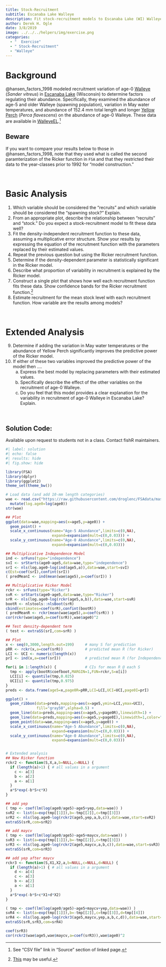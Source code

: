 ```yaml
---
title: Stock-Recruitment
subtitle: Escanaba Lake Walleye
description: Fit stock-recruitment models to Escanaba Lake (WI) Walleye data.
author: Derek H. Ogle
date: 3/8/2019
image: ../../../helpers/img/exercise.png
categories:
  - "  Exercise"
  - " Stock-Recruitment"
  - "Walleye"
---
```


# Background

@hansen_factors_1998 modeled recruitment variation of age-0 [Walleye](https://en.wikipedia.org/wiki/Walleye) (*Sander vitreus*) in [Escanaba Lake](http://dnr.wi.gov/lakes/lakepages/LakeDetail.aspx?wbic=2339900&page=facts) (Wisconsin) to determine factors regulating their abundance. Specifically, they examined the abundance of age-5 and older Walleye (spawning population), variation in May water temperatures, and abundance of 152.4 mm total length and longer [Yellow Perch](https://en.wikipedia.org/wiki/Yellow_perch) (*Perca flavescens*) on the abundance of age-0 Walleye. These data are available in [WalleyeEL](https://fishr-core-team.github.io/FSAdata/reference/WalleyeEL.html).^[See "CSV file" link in "Source" section of linked page.]

:::{.callout-warning appearnace="simple"}
## Beware
If you want to compare your results below to those in @hansen_factors_1998, note that they used what is called the second paramterization of the Ricker function in `FSA` and that they restricted their data to the year-classes prior to 1992 for "model construction."
:::

&nbsp;

# Basic Analysis

1. Which variable should be considered the "recruits" and which variable should be considered the "spawning stock?" Explain.
1. From an appropriate plot, describe the relationship between "recruits" and "stock." Do you expect a stock-recruitment model to fit these data well?
1. Fit the density-independent recruitment function to these data, assuming a multiplicative error structure. Show your results by expressing the equation of the recruitment function with the parameters replaced by their estimated values.
1. Repeat the previous question but using the Ricker recruitment function.
1. Determine if the density-dependent parameter is statistically significant in the Ricker model.
1. Describe what proportion of variability in recruitment is explained by the Ricker model.
1. Construct a single plot that shows how well each recruitment function fits these data. Show confidence bands for the Ricker recruitment function.^[[This](../../../blog/posts/2017-12-12_StockRecruit_Graph_Questions/) may be useful.]
1. Estimate recruitment for the mean stock level with each recruitment function. How variable are the results among models?

&nbsp;

# Extended Analysis

9. Determine if adding the variation in May water temperatures or the abundance of Yellow Perch significantly improves the predictive power of the Ricker model.
1. If either of these two variables improved the predictive power of the model then ....
    a. Express the best model by replacing parameters with their estimated values.
    a. Specifically describe the effect of the other variables on the recruitment of age-0 Walleye.
    a. Do you feel that this model provides a clear explanation for the variability in recruitment of age-0 Walleye in Escanaba Lake? Explain.

&nbsp;


:::{.callout-important appearance="simple"}
## Solution Code:
Available upon request to students not in a class. Contact fishR maintainers.
:::

```r
#| label: solution 
#| echo: false
#| results: hide
#| fig.show: hide

library(FSA)
library(dplyr)
library(ggplot2)
theme_set(theme_bw())

# Load data (and add 10-mm length categories)
wae <- read.csv("https://raw.githubusercontent.com/droglenc/FSAdata/master/data-raw/WalleyeEL.csv") |>
  mutate(log.age0=log(age0))
str(wae)

## Plot
ggplot(data=wae,mapping=aes(x=age5,y=age0)) +
  geom_point() +
  scale_x_continuous(name="Age-5 Abundance",limits=c(0,NA),
                     expand=expansion(mult=c(0,0.03))) +
  scale_y_continuous(name="Age-0 Abundance",limits=c(0,NA),
                     expand=expansion(mult=c(0,0.03)))

## Multiplicative Independence Model
ind <- srFuns(type="independence")
svI <- srStarts(age0~age5,data=wae,type="independence")
srI <- nls(log.age0~log(ind(age5,a)),data=wae,start=svI)
c(Est=coef(srI),confint(srI))
( predMeanI <- ind(mean(wae$age5),a=coef(srI)) )

## Multiplicative Ricker Model
rckr <- srFuns(type="Ricker")
svR <- srStarts(age0~age5,data=wae,type="Ricker")
srR <- nls(log.age0~log(rckr(age5,a,b)),data=wae,start=svR)
bootR <- nlstools::nlsBoot(srR)
cbind(estimates=coef(srR),confint(bootR))
( predMeanR <- rckr(mean(wae$age5),a=coef(srR)) )
cor(rckr(wae$age5,a=coef(srR)),wae$age0)^2

## Test density-dependent term
( test <- extraSS(srI,com=srR) )

## Plot
x <- seq(0,3000,length.out=199)     # many S for prediction
pRR <- rckr(x,a=coef(srR))          # predicted mean R (for Ricker)
LCI <- UCI <- numeric(length(x))
prI <- ind(x,a=coef(srI))           # predicted mean R (for Independence)

for(i in 1:length(x)) {             # CIs for mean R @ each S
  tmp <- apply(bootR$coefboot,MARGIN=1,FUN=rckr,S=x[i])
  LCI[i] <- quantile(tmp,0.025)
  UCI[i] <- quantile(tmp,0.975)
}
preds <- data.frame(age5=x,page0R=pRR,LCI=LCI,UCI=UCI,page0I=prI)

ggplot() +
  geom_ribbon(data=preds,mapping=aes(x=age5,ymin=LCI,ymax=UCI),
              fill="gray50",alpha=0.5) +
  geom_line(data=preds,mapping=aes(x=age5,y=page0R),linewidth=1) +
  geom_line(data=preds,mapping=aes(x=age5,y=page0I),linewidth=1,color="red") +
  geom_point(data=wae,mapping=aes(x=age5,y=age0)) +
  scale_x_continuous(name="Age-5 Abundance",limits=c(0,NA),
                     expand=expansion(mult=c(0,0.03))) +
  scale_y_continuous(name="Age-0 Abundance",limits=c(0,NA),
                     expand=expansion(mult=c(0,0.03)))


# Extended analysis
## New Ricker function
rckr2 <- function(S,X,a,b=NULL,c=NULL) {
  if (length(a)>1) { # all values in a argument
    c <- a[3]
    b <- a[2]
    a <- a[1]
  }
  a*S*exp(-b*S+c*X)
}

## add yep
( tmp <- coef(lm(log(age0/age5)~age5+yep,data=wae)) )
svR2 <- list(a=exp(tmp[[1]]),b=-tmp[[2]],c=tmp[[3]])
srR2 <- nls(log.age0~log(rckr2(age5,yep,a,b,c)),data=wae,start=svR2)
extraSS(srR,com=srR2)

## add maycv
( tmp <- coef(lm(log(age0/age5)~age5+maycv,data=wae)) )
svR3 <- list(a=exp(tmp[[1]]),b=-tmp[[2]],c=tmp[[3]])
srR3 <- nls(log.age0~log(rckr2(age5,maycv,a,b,c)),data=wae,start=svR3)
extraSS(srR,com=srR3)

## add yep after maycv
rckr3 <- function(S,X1,X2,a,b=NULL,c=NULL,d=NULL) {
  if (length(a)>1) { # all values in a argument
    d <- a[4]
    c <- a[3]
    b <- a[2]
    a <- a[1]
  }
  a*S*exp(-b*S+c*X1+d*X2)
}

( tmp <- coef(lm(log(age0/age5)~age5+maycv+yep,data=wae)) )
svR4 <- list(a=exp(tmp[[1]]),b=-tmp[[2]],c=tmp[[3]],d=tmp[[4]])
srR4 <- nls(log.age0~log(rckr3(age5,maycv,yep,a,b,c,d)),data=wae,start=svR4)
extraSS(srR,srR3,com=srR4)

coef(srR3)
cor(rckr2(wae$age5,wae$maycv,a=coef(srR3)),wae$age0)^2

```
